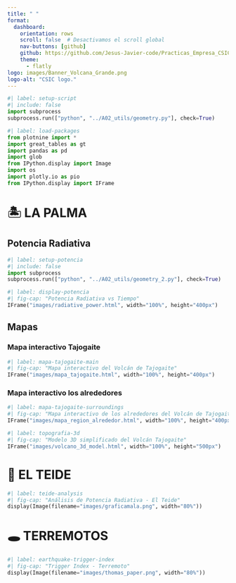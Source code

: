 ---
title: " " 
format: 
  dashboard:
    orientation: rows
    scroll: false  # Desactivamos el scroll global
    nav-buttons: [github]
    github: https://github.com/Jesus-Javier-code/Practicas_Empresa_CSIC.git
    theme:
      - flatly
logo: images/Banner_Volcana_Grande.png
logo-alt: "CSIC logo."
---

<style>
/* RESET GENERAL */
body, html, .dashboard {
  overflow: visible !important;
  height: auto !important;
}

/* ELIMINAR TODOS LOS SCROLLS */
.panel-card, .cell-output, .cell, .panel-card-body {
  overflow: visible !important;
  height: auto !important;
}

/* IFRAMES COMPACTOS */
iframe {
  width: 100% !important;
  height: 400px !important;  /* Altura más pequeña */
  border: none !important;
  margin: 0 !important;
  padding: 0 !important;
  display: block !important;
}

/* IMÁGENES RESPONSIVAS */
img {
  max-width: 100% !important;
  height: auto !important;
  display: block !important;
  margin: 0 auto !important;
}

/* COLUMNAS IGUALES */
.columns {
  display: flex;
  gap: 15px;
}

.column {
  flex: 1;
}

/* ESTILOS DEL HEADER (igual que antes) */
@import url('https://fonts.cdnfonts.com/css/hippo-lettro');
.navbar-brand::after {
  content: "VOLCANA";
  font-family: 'Hippo Letto', sans-serif;
  color: #413224;
  font-size: 1.8rem;
  letter-spacing: 1px;
  margin-left: 10px;
}
.navbar-brand:not(:after) { display: none; }
.navbar {
  background: rgb(251,235,207) !important;
  border-bottom: 3px solid #413224 !important;
}
.navbar-brand { color: #413224 !important; }
.navbar-nav .nav-link {
  color: #413224 !important;
  margin: 0 10px;
  border-radius: 4px 4px 0 0;
}
.navbar-nav .nav-link.active {
  background-color: #413224 !important;
  color: white !important;
}
.navbar-nav .nav-link:hover:not(.active) {
  background-color: rgba(65,50,36,0.1) !important;
}
</style>

```{python}
#| label: setup-script
#| include: false
import subprocess
subprocess.run(["python", "../A02_utils/geometry.py"], check=True)
```


```{python}
#| label: load-packages
from plotnine import *
import great_tables as gt
import pandas as pd
import glob
from IPython.display import Image
import os
import plotly.io as pio
from IPython.display import IFrame
```


# 🏝️ LA PALMA {#la-palma}

## Potencia Radiativa {.panel-tabset}

```{python}
#| label: setup-potencia
#| include: false
import subprocess
subprocess.run(["python", "../A02_utils/geometry_2.py"], check=True)
```

```{python}
#| label: display-potencia
#| fig-cap: "Potencia Radiativa vs Tiempo"
IFrame("images/radiative_power.html", width="100%", height="400px")
```

## Mapas 
### Mapa interactivo Tajogaite 
```{python}
#| label: mapa-tajogaite-main
#| fig-cap: "Mapa interactivo del Volcán de Tajogaite"
IFrame("images/mapa_tajogaite.html", width="100%", height="400px")
```
### Mapa interactivo los alrededores 
```{python}
#| label: mapa-tajogaite-surroundings
#| fig-cap: "Mapa interactivo de los alrededores del Volcán de Tajogaite"
IFrame("images/mapa_region_alrededor.html", width="100%", height="400px")
```

```{python}
#| label: topografia-3d
#| fig-cap: "Modelo 3D simplificado del Volcán Tajogaite"
IFrame("images/volcano_3d_model.html", width="100%", height="500px")
```

# 🌋 EL TEIDE

```{python}
#| label: teide-analysis
#| fig-cap: "Análisis de Potencia Radiativa - El Teide"
display(Image(filename="images/graficamala.png", width="80%"))
```

# 🕳️ TERREMOTOS

```{python}
#| label: earthquake-trigger-index
#| fig-cap: "Trigger Index - Terremoto"
display(Image(filename="images/thomas_paper.png", width="80%"))
```
